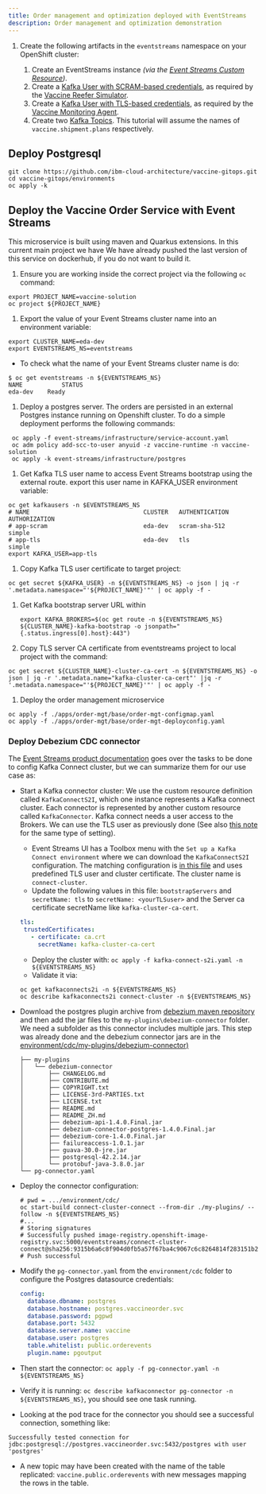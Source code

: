 ```yaml
---
title: Order management and optimization deployed with EventStreams
description: Order management and optimization demonstration
--- 
```


1. Create the following artifacts in the `eventstreams` namespace on your OpenShift cluster:

   1. Create an EventStreams instance _(via the [Event Streams Custom Resource](https://ibm.github.io/event-streams/installing/installing/#install-an-event-streams-instance))_.
   2. Create a [Kafka User with SCRAM-based credentials](https://ibm.github.io/event-streams/security/managing-access/#managing-access-to-kafka-resources), as required by the [Vaccine Reefer Simulator](https://github.com/ibm-cloud-architecture/vaccine-reefer-simulator#application-deployment).
   3. Create a [Kafka User with TLS-based credentials](https://ibm.github.io/event-streams/security/managing-access/#managing-access-to-kafka-resources), as required by the [Vaccine Monitoring Agent](https://github.com/ibm-cloud-architecture/vaccine-monitoring-agent#create-a-tls-user).
   4. Create two [Kafka Topics](https://ibm.github.io/event-streams/getting-started/creating-topics/). This tutorial will assume the names of `vaccine.shipment.plans` respectively.


## Deploy Postgresql


```shell
git clone https://github.com/ibm-cloud-architecture/vaccine-gitops.git
cd vaccine-gitops/environments
oc apply -k 
```

## Deploy the Vaccine Order Service with Event Streams

This microservice is built using maven and Quarkus extensions. In this current main project we have 
We have already pushed the last version of this service on dockerhub, if you do not want to build it. 

1. Ensure you are working inside the correct project via the following `oc` command:

  ```shell
  export PROJECT_NAME=vaccine-solution
  oc project ${PROJECT_NAME}
  ```

1. Export the value of your Event Streams cluster name into an environment variable:

  ```shell
  export CLUSTER_NAME=eda-dev
  export EVENTSTREAMS_NS=eventstreams
  ```
   * To check what the name of your Event Streams cluster name is do:
   ```shell
   $ oc get eventstreams -n ${EVENTSTREAMS_NS}
   NAME           STATUS
   eda-dev    Ready
   ```

1. Deploy a postgres server. The orders are persisted in an external Postgres instance running on Openshift cluster. To do a simple deployment performs the following commands:

  ```shell
   oc apply -f event-streams/infrastructure/service-account.yaml
   oc adm policy add-scc-to-user anyuid -z vaccine-runtime -n vaccine-solution
   oc apply -k event-streams/infrastructure/postgres

  ```

1. Get Kafka TLS user name to access Event Streams bootstrap using the external route. export this user name in KAFKA_USER environment variable:

  ```shell
  oc get kafkausers -n $EVENTSTREAMS_NS 
  # NAME                                CLUSTER   AUTHENTICATION   AUTHORIZATION
  # app-scram                           eda-dev   scram-sha-512    simple
  # app-tls                             eda-dev   tls              simple
  export KAFKA_USER=app-tls
  ```
1. Copy Kafka TLS user certificate to target project:

  ```shell
  oc get secret ${KAFKA_USER} -n ${EVENTSTREAMS_NS} -o json | jq -r '.metadata.namespace="'${PROJECT_NAME}'"' | oc apply -f -
  ```
1. Get Kafka bootstrap server URL within

   ```shell
   export KAFKA_BROKERS=$(oc get route -n ${EVENTSTREAMS_NS} ${CLUSTER_NAME}-kafka-bootstrap -o jsonpath="{.status.ingress[0].host}:443")
   ```

 1. Copy TLS server CA certificate from eventstreams project to local project with the command:

   ```shell
   oc get secret ${CLUSTER_NAME}-cluster-ca-cert -n ${EVENTSTREAMS_NS} -o json | jq -r '.metadata.name="kafka-cluster-ca-cert"' |jq -r '.metadata.namespace="'${PROJECT_NAME}'"' | oc apply -f -
   ``` 
1. Deploy the order management microservice

  ```shell
  oc apply -f ./apps/order-mgt/base/order-mgt-configmap.yaml
  oc apply -f ./apps/order-mgt/base/order-mgt-deployconfig.yaml
  ```

### Deploy Debezium CDC connector

The [Event Streams product documentation](https://ibm.github.io/event-streams/connecting/setting-up-connectors/) goes over the tasks to be done to config Kafka Connect cluster, but we can summarize them for our use case as:

* Start a Kafka connector cluster: We use the custom resource definition called `KafkaConnectS2I`, which one instance represents a Kafka connect cluster. Each connector is represented by another custom resource called `KafkaConnector`. Kafka connect needs a user access to the Brokers. We can use the TLS user as previously done (See also [this note](https://ibm-cloud-architecture.github.io/refarch-eda/use-cases/connect-cos/#set-up-the-kafka-connect-cluster) for the same type of setting). 
  * Event Streams UI has a Toolbox menu with the `Set up a Kafka Connect environment` where we can download the `KafkaConnectS2I` configuration. The matching configuration is [in this file](https://github.com/ibm-cloud-architecture/vaccine-order-mgr-pg/blob/main/environment/cdc/kafka-connect-s2i.yaml) and uses predefined TLS user and cluster certificate. The cluster name is `connect-cluster`.
  * Update the following values in this file: `bootstrapServers` and `secretName: tls`  to `secretName: <yourTLSuser>` and the Server ca certificate secretName like `kafka-cluster-ca-cert`.
   ```yaml
   tls:
    trustedCertificates:
      - certificate: ca.crt
        secretName: kafka-cluster-ca-cert
   ```
  * Deploy the cluster with: `oc apply -f kafka-connect-s2i.yaml -n ${EVENTSTREAMS_NS}`
  * Validate it via: 

   ```shell
   oc get kafkaconnects2i -n ${EVENTSTREAMS_NS}
   oc describe kafkaconnects2i connect-cluster -n ${EVENTSTREAMS_NS}
   ```
* Download the postgres plugin archive from [debezium maven repository](https://repo1.maven.org/maven2/io/debezium/debezium-connector-postgres/1.4.0.Final/debezium-connector-postgres-1.4.0.Final-plugin.tar.gz) and then add the jar files to the `my-plugins\debezium-connector` folder. We need a subfolder as this connector includes multiple jars. This step was already done and the debezium connector jars are in the [environment/cdc/my-plugins/debezium-connector)](https://github.com/ibm-cloud-architecture/vaccine-order-mgr-pg/tree/main/environment/cdc/my-plugins/debezium-connector)

  ```
  ├── my-plugins
  │   └── debezium-connector
  │       ├── CHANGELOG.md
  │       ├── CONTRIBUTE.md
  │       ├── COPYRIGHT.txt
  │       ├── LICENSE-3rd-PARTIES.txt
  │       ├── LICENSE.txt
  │       ├── README.md
  │       ├── README_ZH.md
  │       ├── debezium-api-1.4.0.Final.jar
  │       ├── debezium-connector-postgres-1.4.0.Final.jar
  │       ├── debezium-core-1.4.0.Final.jar
  │       ├── failureaccess-1.0.1.jar
  │       ├── guava-30.0-jre.jar
  │       ├── postgresql-42.2.14.jar
  │       └── protobuf-java-3.8.0.jar
  └── pg-connector.yaml
  ```

* Deploy the connector configuration:

  ```shell
  # pwd = .../environment/cdc/
  oc start-build connect-cluster-connect --from-dir ./my-plugins/ --follow -n ${EVENTSTREAMS_NS}
  #...
  # Storing signatures
  # Successfully pushed image-registry.openshift-image-registry.svc:5000/eventstreams/connect-cluster-connect@sha256:9315b6a6c8f904d0fb5a57f67ba4c9067c6c8264814f283151b20b9d6f147092
  # Push successful
  ```
* Modify the `pg-connector.yaml` from the `environment/cdc` folder to configure the Postgres datasource credentials:
  ```yaml
  config: 
    database.dbname: postgres
    database.hostname: postgres.vaccineorder.svc
    database.password: pgpwd
    database.port: 5432
    database.server.name: vaccine
    database.user: postgres
    table.whitelist: public.orderevents
    plugin.name: pgoutput
  ```
* Then start the connector: `oc apply -f pg-connector.yaml -n ${EVENTSTREAMS_NS}`
* Verify it is running: `oc describe kafkaconnector pg-connector -n ${EVENTSTREAMS_NS}`, you should see one task running. 
* Looking at the pod trace for the connector you should see a successful connection, something like:

```
Successfully tested connection for jdbc:postgresql://postgres.vaccineorder.svc:5432/postgres with user 'postgres' 
```
* A new topic may have been created with the name of the table replicated: `vaccine.public.orderevents` with new messages mapping the rows in the table.